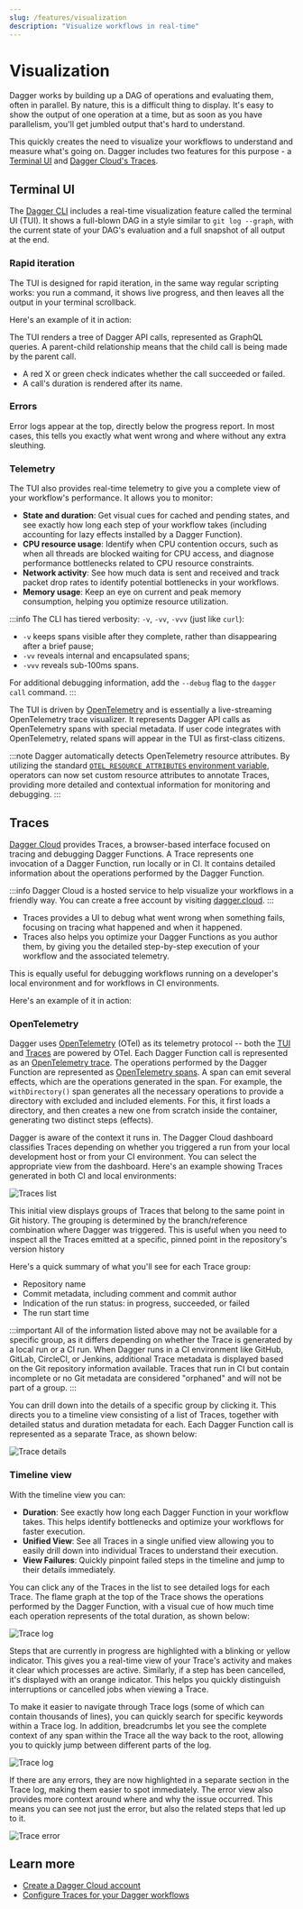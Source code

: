 ```yaml
---
slug: /features/visualization
description: "Visualize workflows in real-time"
---
```



# Visualization

Dagger works by building up a DAG of operations and evaluating them, often in parallel. By nature, this is a difficult thing to display. It's easy to show the output of one operation at a time, but as soon as you have parallelism, you'll get jumbled output that's hard to understand.

This quickly creates the need to visualize your workflows to understand and measure what's going on. Dagger includes two features for this purpose - a [Terminal UI](#terminal-ui) and [Dagger Cloud's Traces](#traces).

## Terminal UI

The [Dagger CLI](../api/clients-cli.mdx) includes a real-time visualization feature called the terminal UI (TUI). It shows a full-blown DAG in a style similar to `git log --graph`, with the current state of your DAG's evaluation and a full snapshot of all output at the end.

### Rapid iteration

The TUI is designed for rapid iteration, in the same way regular scripting works: you run a command, it shows live progress, and then leaves all the output in your terminal scrollback.

Here's an example of it in action:

<VideoPlayer src="/img/current_docs/features/tui.webm" alt="Dagger TUI" />

The TUI renders a tree of Dagger API calls, represented as GraphQL queries. A parent-child relationship means that the child call is being made by the parent call.

- A red X or green check indicates whether the call succeeded or failed.
- A call's duration is rendered after its name.

### Errors

Error logs appear at the top, directly below the progress report. In most cases, this tells you exactly what went wrong and where without any extra sleuthing.

### Telemetry

The TUI also provides real-time telemetry to give you a complete view of your workflow's performance. It allows you to monitor:

- **State and duration**: Get visual cues for cached and pending states, and see exactly how long each step of your workflow takes (including accounting for lazy effects installed by a Dagger Function).
- **CPU resource usage**: Identify when CPU contention occurs, such as when all threads are blocked waiting for CPU access, and diagnose performance bottlenecks related to CPU resource constraints.
- **Network activity**: See how much data is sent and received and track packet drop rates to identify potential bottlenecks in your workflows.
- **Memory usage**: Keep an eye on current and peak memory consumption, helping you optimize resource utilization.

:::info
The CLI has tiered verbosity: `-v`, `-vv`, `-vvv` (just like `curl`):
- `-v` keeps spans visible after they complete, rather than disappearing after a brief pause;
- `-vv` reveals internal and encapsulated spans;
- `-vvv` reveals sub-100ms spans.

For additional debugging information, add the `--debug` flag to the `dagger call` command.
:::

The TUI is driven by [OpenTelemetry](https://opentelemetry.io/) and is essentially a live-streaming OpenTelemetry trace visualizer. It represents Dagger API calls as OpenTelemetry spans with special metadata. If user code integrates with OpenTelemetry, related spans will appear in the TUI as first-class citizens.

:::note
Dagger automatically detects OpenTelemetry resource attributes. By utilizing the standard [`OTEL_RESOURCE_ATTRIBUTES` environment variable](https://opentelemetry.io/docs/specs/otel/configuration/sdk-environment-variables/), operators can now set custom resource attributes to annotate Traces, providing more detailed and contextual information for monitoring and debugging.
:::

## Traces

[Dagger Cloud](https://dagger.cloud) provides Traces, a browser-based interface focused on tracing and debugging Dagger Functions. A Trace represents one invocation of a Dagger Function, run locally or in CI. It contains detailed information about the operations performed by the Dagger Function.

:::info
Dagger Cloud is a hosted service to help visualize your workflows in a friendly way. You can create a free account by visiting [dagger.cloud](https://dagger.cloud).
:::

- Traces provides a UI to debug what went wrong when something fails, focusing on tracing what happened and when it happened.
- Traces also helps you optimize your Dagger Functions as you author them, by giving you the detailed step-by-step execution of your workflow and the associated telemetry.

This is equally useful for debugging workflows running on a developer's local environment and for workflows in CI environments.

Here's an example of it in action:

<VideoPlayer src="/img/current_docs/features/trace.webm" alt="Dagger Trace" />

### OpenTelemetry

Dagger uses [OpenTelemetry](https://opentelemetry.io/) (OTel) as its telemetry protocol -- both the [TUI](#terminal-ui) and [Traces](#traces) are powered by OTel. Each Dagger Function call is represented as an [OpenTelemetry trace](https://opentelemetry.io/docs/concepts/signals/traces/). The operations performed by the Dagger Function are represented as [OpenTelemetry spans](https://opentelemetry.io/docs/concepts/signals/traces/#spans). A span can emit several effects, which are the operations generated in the span. For example, the `withDirectory()` span generates all the necessary operations to provide a directory with excluded and included elements. For this, it first loads a directory, and then creates a new one from scratch inside the container, generating two distinct steps (effects).

Dagger is aware of the context it runs in. The Dagger Cloud dashboard classifies Traces depending on whether you triggered a run from your local development host or from your CI environment. You can select the appropriate view from the dashboard. Here's an example showing Traces generated in both CI and local environments:

![Traces list](/img/current_docs/features/trace-list.png)

This initial view displays groups of Traces that belong to the same point in Git history. The grouping is determined by the branch/reference combination where Dagger was triggered. This is useful when you need to inspect all the Traces emitted at a specific, pinned point in the repository's version history

Here's a quick summary of what you'll see for each Trace group:

- Repository name
- Commit metadata, including comment and commit author
- Indication of the run status: in progress, succeeded, or failed
- The run start time

:::important
All of the information listed above may not be available for a specific group, as it differs depending on whether the Trace is generated by a local run or a CI run. When Dagger runs in a CI environment like GitHub, GitLab, CircleCI, or Jenkins, additional Trace metadata is displayed based on the Git repository information available. Traces that run in CI but contain incomplete or no Git metadata are considered "orphaned" and will not be part of a group.
:::

You can drill down into the details of a specific group by clicking it. This directs you to a timeline view consisting of a list of Traces, together with detailed status and duration metadata for each. Each Dagger Function call is represented as a separate Trace, as shown below:

![Trace details](/img/current_docs/features/trace-details.png)

### Timeline view

With the timeline view you can:

- **Duration**: See exactly how long each Dagger Function in your workflow takes. This helps identify bottlenecks and optimize your workflows for faster execution.
- **Unified View**: See all Traces in a single unified view allowing you to easily drill down into individual Traces to understand their execution.
- **View Failures**: Quickly pinpoint failed steps in the timeline and jump to their details immediately.

You can click any of the Traces in the list to see detailed logs for each Trace. The flame graph at the top of the Trace shows the operations performed by the Dagger Function, with a visual cue of how much time each operation represents of the total duration, as shown below:

![Trace log](/img/current_docs/features/trace-log.png)

Steps that are currently in progress are highlighted with a blinking or yellow indicator. This gives you a real-time view of your Trace's activity and makes it clear which processes are active. Similarly, if a step has been cancelled, it's displayed with an orange indicator. This helps you quickly distinguish interruptions or cancelled jobs when viewing a Trace.

To make it easier to navigate through Trace logs (some of which can contain thousands of lines), you can quickly search for specific keywords within a Trace log. In addition, breadcrumbs let you see the complete context of any span within the Trace all the way back to the root, allowing you to quickly jump between different parts of the log.

![Trace log](/img/current_docs/features/trace-nav.png)

If there are any errors, they are now highlighted in a separate section in the Trace log, making them easier to spot immediately. The error view also provides more context around where and why the issue occurred. This means you can see not just the error, but also the related steps that led up to it.

![Trace error](/img/current_docs/features/trace-error.png)

## Learn more

- [Create a Dagger Cloud account](https://dagger.cloud)
- [Configure Traces for your Dagger workflows](../configuration/cloud.mdx)
